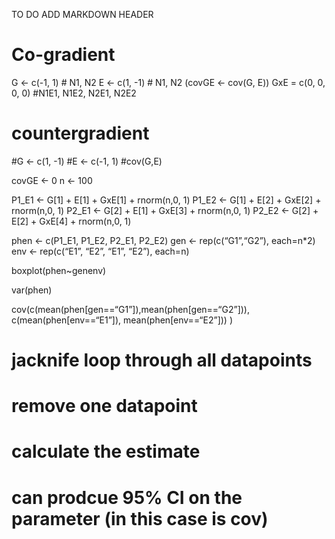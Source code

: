 TO DO ADD MARKDOWN HEADER

# Co-gradient
G <- c(-1, 1) # N1, N2
E <- c(1, -1) # N1, N2
(covGE <- cov(G, E))
GxE = c(0, 0, 0, 0) #N1E1, N1E2, N2E1, N2E2

# countergradient
#G <- c(1, -1)
#E <- c(-1, 1)
#cov(G,E)


covGE <- 0
n <- 100

P1_E1 <- G[1] + E[1] + GxE[1] + rnorm(n,0, 1)
P1_E2 <- G[1] + E[2] + GxE[2] + rnorm(n,0, 1)
P2_E1 <- G[2] + E[1] + GxE[3] + rnorm(n,0, 1)
P2_E2 <- G[2] + E[2] + GxE[4] + rnorm(n,0, 1)

phen <- c(P1_E1, P1_E2, P2_E1, P2_E2)
gen <- rep(c("G1","G2"), each=n*2)
env <- rep(c("E1", "E2", "E1", "E2"), each=n)

boxplot(phen~genenv)

var(phen)

cov(c(mean(phen[gen=="G1"]),mean(phen[gen=="G2"])), 
    c(mean(phen[env=="E1"]), mean(phen[env=="E2"]))
    )

# jacknife loop through all datapoints
# remove one datapoint 
# calculate the estimate
# can prodcue 95% CI on the parameter (in this case is cov)
